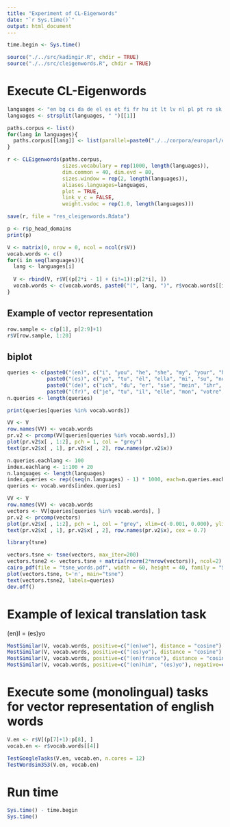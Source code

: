 ```yaml
---
title: "Experiment of CL-Eigenwords"
date: "`r Sys.time()`"
output: html_document
---
```


```r
time.begin <- Sys.time()

source("./../src/kadingir.R", chdir = TRUE)
source("./../src/cleigenwords.R", chdir = TRUE)
```

# Execute CL-Eigenwords
```r
languages <- "en bg cs da de el es et fi fr hu it lt lv nl pl pt ro sk sl sv"
languages <- strsplit(languages, " ")[[1]]

paths.corpus <- list()
for(lang in languages){
  paths.corpus[[lang]] <- list(parallel=paste0("./../corpora/europarl/europarl-v7.merged.", lang, ".tokenized.100000"))
}

r <- CLEigenwords(paths.corpus,
                  sizes.vocabulary = rep(1000, length(languages)),
                  dim.common = 40, dim.evd = 80,
                  sizes.window = rep(2, length(languages)),
                  aliases.languages=languages,
                  plot = TRUE,
                  link_v_c = FALSE,
                  weight.vsdoc = rep(1.0, length(languages)))

save(r, file = "res_cleigenwords.Rdata")
```


```r
p <- r$p_head_domains
print(p)

V <- matrix(0, nrow = 0, ncol = ncol(r$V))
vocab.words <- c()
for(i in seq(languages)){
  lang <- languages[i]
  
  V <- rbind(V, r$V[(p[2*i - 1] + (i!=1)):p[2*i], ])
  vocab.words <- c(vocab.words, paste0("(", lang, ")", r$vocab.words[[i]]))
}
```

## Example of vector representation
```r
row.sample <- c(p[1], p[2:9]+1)
r$V[row.sample, 1:20]
```

## biplot
```r
queries <- c(paste0("(en)", c("i", "you", "he", "she", "my", "your", "her", "we")),
             paste0("(es)", c("yo", "tu", "él", "ella", "mi", "su", "nosotros")),
             paste0("(de)", c("ich", "du", "er", "sie", "mein", "ihr", "sie", "wir")),
             paste0("(fr)", c("je", "tu", "il", "elle", "mon", "votre", "son", "nous")))
n.queries <- length(queries)

print(queries[queries %in% vocab.words])

VV <- V
row.names(VV) <- vocab.words
pr.v2 <- prcomp(VV[queries[queries %in% vocab.words],])
plot(pr.v2$x[ , 1:2], pch = 1, col = "grey")
text(pr.v2$x[ , 1], pr.v2$x[ , 2], row.names(pr.v2$x))
```


```r
n.queries.eachlang <- 100
index.eachlang <- 1:100 + 20
n.languages <- length(languages)
index.queries <- rep((seq(n.languages) - 1) * 1000, each=n.queries.eachlang) + rep(index.eachlang, n.languages)
queries <- vocab.words[index.queries]

VV <- V
row.names(VV) <- vocab.words
vectors <- VV[queries[queries %in% vocab.words], ]
pr.v2 <- prcomp(vectors)
plot(pr.v2$x[ , 1:2], pch = 1, col = "grey", xlim=c(-0.001, 0.000), ylim=c(-0.001, 0.001))
text(pr.v2$x[ , 1], pr.v2$x[ , 2], row.names(pr.v2$x), cex = 0.7)
```

```r
library(tsne)

vectors.tsne <- tsne(vectors, max_iter=200)
vectors.tsne2 <- vectors.tsne + matrix(rnorm(2*nrow(vectors)), ncol=2)
cairo_pdf(file = "tsne_words.pdf", width = 60, height = 40, family = "Sans")
plot(vectors.tsne, t='n', main="tsne")
text(vectors.tsne2, labels=queries)
dev.off()
```

# Example of lexical translation task
(en)I = (es)yo

```r
MostSimilar(V, vocab.words, positive=c("(en)we"), distance = "cosine")
MostSimilar(V, vocab.words, positive=c("(es)yo"), distance = "cosine")
MostSimilar(V, vocab.words, positive=c("(en)france"), distance = "cosine")
MostSimilar(V, vocab.words, positive=c("(en)him", "(es)yo"), negative=c("(en)he"), distance = "cosine")
```

# Execute some (monolingual) tasks for vector representation of english words
```r
V.en <- r$V[(p[7]+1):p[8], ]
vocab.en <- r$vocab.words[[4]]

TestGoogleTasks(V.en, vocab.en, n.cores = 12)
TestWordsim353(V.en, vocab.en)
```

# Run time
```r
Sys.time() - time.begin
Sys.time()
```